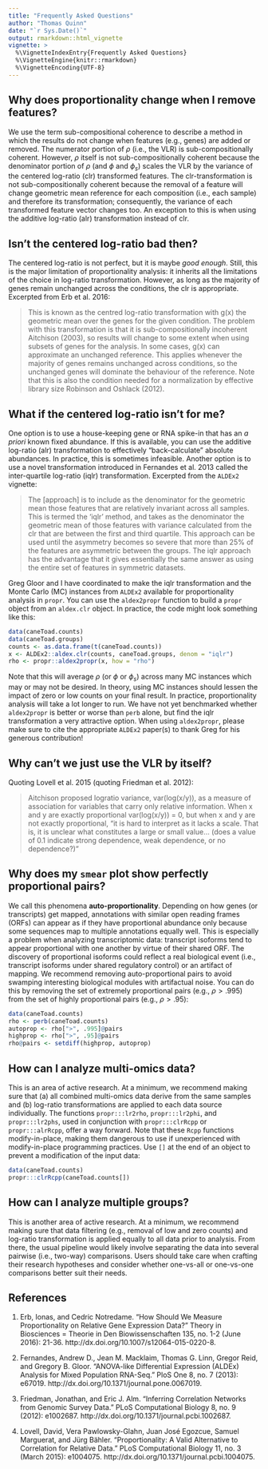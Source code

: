 ```yaml
---
title: "Frequently Asked Questions"
author: "Thomas Quinn"
date: "`r Sys.Date()`"
output: rmarkdown::html_vignette
vignette: >
  %\VignetteIndexEntry{Frequently Asked Questions}
  %\VignetteEngine{knitr::rmarkdown}
  %\VignetteEncoding{UTF-8}
---
```

    
## Why does proportionality change when I remove features?

We use the term sub-compositional coherence to describe a method in which the results do not change when features (e.g., genes) are added or removed. The numerator portion of $\rho$ (i.e., the VLR) is sub-compositionally coherent. However, $\rho$ itself is not sub-compositionally coherent because the denominator portion of $\rho$ (and $\phi$ and $\phi_s$) scales the VLR by the variance of the centered log-ratio (clr) transformed features. The clr-transformation is not sub-compositionally coherent because the removal of a feature will change geometric mean reference for each composition (i.e., each sample) and therefore its transformation; consequently, the variance of each transformed feature vector changes too. An exception to this is when using the additive log-ratio (alr) transformation instead of clr.

## Isn't the centered log-ratio bad then?

The centered log-ratio is not perfect, but it is maybe *good enough*. Still, this is the major limitation of proportionality analysis: it inherits all the limitations of the choice in log-ratio transformation. However, as long as the majority of genes remain unchanged across the conditions, the clr is appropriate. Excerpted from Erb et al. 2016:

> This is known as the centred log-ratio transformation with g(x) the geometric mean over the genes for the given condition. The problem with this transformation is that it is sub-compositionally incoherent Aitchison (2003), so results will change to some extent when using subsets of genes for the analysis. In some cases, g(x) can approximate an unchanged reference. This applies whenever the majority of genes remains unchanged across conditions, so the unchanged genes will dominate the behaviour of the reference. Note that this is also the condition needed for a normalization by effective library size Robinson and Oshlack (2012).
    
## What if the centered log-ratio isn't for me?

One option is to use a house-keeping gene or RNA spike-in that has an *a priori* known fixed abundance. If this is available, you can use the additive log-ratio (alr) transformation to effectively "back-calculate" absolute abundances. In practice, this is sometimes infeasible. Another option is to use a novel transformation introduced in Fernandes et al. 2013 called the inter-quartile log-ratio (iqlr) transformation. Excerpted from the `ALDEx2` vignette:

> The [approach] is to include as the denominator for the geometric mean those features that are relatively invariant across all samples. This is termed the ‘iqlr’ method, and takes as the denominator the geometric mean of those features with variance calculated from the clr that are between the first and third quartile. This approach can be used until the asymmetry becomes so severe that more than 25% of the features are asymmetric between the groups. The iqlr approach has the advantage that it gives essentially the same answer as using the entire set of features in symmetric datasets.

Greg Gloor and I have coordinated to make the iqlr transformation and the Monte Carlo (MC) instances from `ALDEx2` available for proportionality analysis in `propr`. You can use the `aldex2propr` function to build a `propr` object from an `aldex.clr` object. In practice, the code might look something like this:

```r
data(caneToad.counts)
data(caneToad.groups)
counts <- as.data.frame(t(caneToad.counts))
x <- ALDEx2::aldex.clr(counts, caneToad.groups, denom = "iqlr")
rho <- propr::aldex2propr(x, how = "rho")
```

Note that this will average $\rho$ (or $\phi$ or $\phi_s$) across many MC instances which may or may not be desired. In theory, using MC instances should lessen the impact of zero or low counts on your final result. In practice, proportionality analysis will take a lot longer to run. We have not yet benchmarked whether `aldex2propr` is better or worse than `perb` alone, but find the iqlr transformation a very attractive option. When using `aldex2propr`, please make sure to cite the appropriate `ALDEx2` paper(s) to thank Greg for his generous contribution!

## Why can't we just use the VLR by itself?

Quoting Lovell et al. 2015 (quoting Friedman et al. 2012):

> Aitchison proposed logratio variance, var(log(x/y)), as a measure of association for variables that carry only relative information. When x and y are exactly proportional var(log(x/y)) = 0, but when x and y are not exactly proportional, “it is hard to interpret as it lacks a scale. That is, it is unclear what constitutes a large or small value… (does a value of 0.1 indicate strong dependence, weak dependence, or no dependence?)”

## Why does my `smear` plot show perfectly proportional pairs?

We call this phenomena **auto-proportionality**. Depending on how genes (or transcripts) get mapped, annotations with similar open reading frames (ORFs) can appear as if they have proportional abundance only because some sequences map to multiple annotations equally well. This is especially a problem when analyzing transcriptomic data: transcript isoforms tend to appear proportional with one another by virtue of their shared ORF. The discovery of proportional isoforms could reflect a real biological event (i.e., transcript isoforms under shared regulatory control) or an artifact of mapping. We recommend removing auto-proportional pairs to avoid swamping interesting biological modules with artifactual noise. You can do this by removing the set of extremely proportional pairs (e.g., $\rho > .995$) from the set of highly proportional pairs (e.g., $\rho > .95$):

```r
data(caneToad.counts)
rho <- perb(caneToad.counts)
autoprop <- rho[">", .995]@pairs
highprop <- rho[">", .95]@pairs
rho@pairs <- setdiff(highprop, autoprop)
```

## How can I analyze multi-omics data?

This is an area of active research. At a minimum, we recommend making sure that (a) all combined multi-omics data derive from the same samples and (b) log-ratio transformations are applied to each data source individually. The functions `propr:::lr2rho`, `propr:::lr2phi`, and `propr:::lr2phs`, used in conjunction with `propr:::clrRcpp` or `propr:::alrRcpp`, offer a way forward. Note that these `Rcpp` functions modify-in-place, making them dangerous to use if unexperienced with modify-in-place programming practices. Use `[]` at the end of an object to prevent a modification of the input data:

```r
data(caneToad.counts)
propr:::clrRcpp(caneToad.counts[])
```

## How can I analyze multiple groups?

This is another area of active research. At a minimum, we recommend making sure that data filtering (e.g., removal of low and zero counts) and log-ratio transformation is applied equally to all data prior to analysis. From there, the usual pipeline would likely involve separating the data into several pairwise (i.e., two-way) comparisons. Users should take care when crafting their research hypotheses and consider whether one-vs-all or one-vs-one comparisons better suit their needs.

## References

1. Erb, Ionas, and Cedric Notredame. “How Should We Measure Proportionality on Relative Gene Expression Data?” Theory in Biosciences = Theorie in Den Biowissenschaften 135, no. 1-2 (June 2016): 21-36. http://dx.doi.org/10.1007/s12064-015-0220-8.

2. Fernandes, Andrew D., Jean M. Macklaim, Thomas G. Linn, Gregor Reid, and Gregory B. Gloor. “ANOVA-like Differential Expression (ALDEx) Analysis for Mixed Population RNA-Seq.” PloS One 8, no. 7 (2013): e67019. http://dx.doi.org/10.1371/journal.pone.0067019.

3. Friedman, Jonathan, and Eric J. Alm. “Inferring Correlation Networks from Genomic Survey Data.” PLoS Computational Biology 8, no. 9 (2012): e1002687. http://dx.doi.org/10.1371/journal.pcbi.1002687.

4. Lovell, David, Vera Pawlowsky-Glahn, Juan José Egozcue, Samuel Marguerat, and Jürg Bähler. “Proportionality: A Valid Alternative to Correlation for Relative Data.” PLoS Computational Biology 11, no. 3 (March 2015): e1004075. http://dx.doi.org/10.1371/journal.pcbi.1004075.
